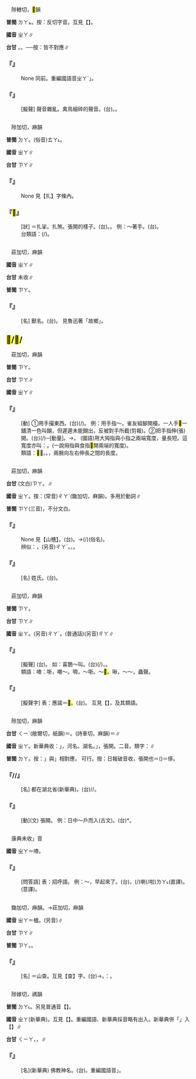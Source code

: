 
=={{ruby|哳|ㄓㄚ}}==

　陟轄切，<mark>&#xf9bbc;</mark>韻

'''普閩''' <rt>ㄉㄚㆵ</rt>。按：反切字音。互見【{{ruby|哳|ㄓㄚˊ}}】。

'''國音''' <rt>ㄓㄚ</rt>∥

'''台甘''' {{ruby|(文)|ㄉㄧㄚㆵ ͘}}{{ruby|/|ㄒㄧㆤㆶ}}。{{ruby|(語)|ㄐㄧㄠㆷ ͘}}。──按：皆不對應∥

    

==='''『{{ruby|嘲|ㄓㄡ}}{{ruby|哳|ㄓㄚ}}』'''===
: None 同前。重編國語音{{ruby|「|ㄓㄡ}}<rt>ㄓㄚˊ</rt>」。
    

==='''『{{ruby|啁|ㄓㄡ}}{{ruby|哳|ㄓㄚ}}』'''===
: [擬聲] 聲音雜亂。禽鳥細碎的聲音。(台){{ruby|唧|ㄐㄧㆷ ͘}}{{ruby|唧|ㄐㄧㆷ ͘}}{{ruby|哳|ㄐㄧㄠㆷ ͘}}{{ruby|哳|ㄐㄧㄠㆷ ͘}}。{{ruby|啁|ㄐㄧㄨㆷ}}{{ruby|啁|ㄐㄧㄨㆷ}}{{ruby|叫|ㄍㄧㄜ˪}}。
    

=={{ruby|挓|ㄓㄚ}}==

　陟加切，麻韻

'''普閩''' <rt>ㄉㄚ</rt>。(俗音)<rt>ㄊㄚ˪</rt>。

'''國音''' <rt>ㄓㄚ</rt>∥

'''台甘''' <rt>ㄗㄚ</rt>∥

    

==='''『{{ruby|挓|ㄓㄚ}}{{ruby|勒|ㄌㄜ}}{{ruby|挓|ㄓㄚ}}{{ruby|煞|ㄕㄚ}}』'''===
: None 見【扎】字條內。
    

==='''『{{ruby|挓|ㄓㄚ}}<mark>&#xf90ae;</mark>{{ruby|·|ㄕㄚ}}』'''===
: [狀] ＝扎挲。扎煞。張開的樣子。(台){{ruby|開|ㄎㄨㄧ}}{{ruby|瓠|ㄏㄧㄚ}}。{{ruby|開|ㄎㄨㄧ}}{{ruby|瓠|ㄏㄧㄚ}}{{ruby|瓠|ㄏㄧㄚ}}。 例：～著手。(台){{ruby|雙|ㄒㄧㄤ}}{{ruby|手|ㄑㄧㄨˋ}}{{ruby|獻|ㄏㄧㄢ˪}}{{ruby|開|ㄎㄨㄧ}}{{ruby|開|ㄎㄨㄧ}}。
:台類語：{{ruby|獻|ㄏㄧㄢ˪}}{{ruby|獻|ㄏㄧㄢ˪}}(/{{ruby|現|ㄏㄧㄢ˪}}{{ruby|現|ㄏㄧㄢ˪}})。
:
    

=={{ruby|<mark>&#xf9eda;</mark>|ㄓㄚ}}==

　莊加切，麻韻

'''國音''' <rt>ㄓㄚ</rt>∥

'''台甘''' 未收∥

'''普閩''' <rt>ㄗㄚ</rt>。

    

==='''『{{ruby|<mark>&#xf9eda;</mark>|ㄓㄚ}}』'''===
: [名] 獸名。(台){{ruby|一|ㄐㄧㆵ ͘}}{{ruby|種|ㄐㄧㆲˋ}}{{ruby|食|ㄐㄧㄚㆷ ͘}}{{ruby|瓜|ㄍㄨㆤ}}{{ruby|類|ㄌㄨㄧ˫}}{{ruby|丌|ㆤ}}{{ruby|野|ㄧㄚˋ}}{{ruby|獸|ㄒㄧㄨ˪}}{{ruby|名|ㄇㄧㄚˊ}}。 見魯迅著「故鄉」。
    

==<mark>&#xf9ebe;</mark>/<mark>&#xf8e42;</mark>/{{ruby|<mark>&#xf9eef;</mark>|ㄓㄚ}}==

　莊加切，麻韻

'''普閩''' <rt>ㄗㄚ</rt>。

'''台甘''' <rt>ㄗㄚ</rt>∥

'''國音''' <rt>ㄓㄚ</rt>∥

    

==='''『{{ruby|<mark>&#xf9ebe;</mark>|ㄓㄚ}}』'''===
: [動] ①用手{{ruby|指|ㄓˊ}}{{ruby|頭|·ㄊㄡˊ}}撮東西。(台){{ruby|用|ㄧㆲ˫}}{{ruby|手|ㄑㄧㄨˋ}}{{ruby|指|ㄐㄧㄥˋ}}{{ruby|頭|ㄊㄠˊ}}{{ruby|搣|ㄇㄧ}}{{ruby|/|ㄇㆤ}}(/{{ruby|拈|ㄋㄧ}}){{ruby|物|ㄇㆭㆷ ͘}}{{ruby|/|ㄇㄧㆷ ͘}}。 例：用手指～。雀友組腳開檯。一人手<mark>&#xf9ebe;</mark>一舖清一色叫餬，但遲遲未能餬出，反被對手所截(剪報)。②把手指伸(張)開。(台){{ruby|展|ㄊㄧㄢˋ}}(/{{ruby|遞|ㄊㄧˋ}}){{ruby|開|ㄎㄨㄧ}}{{ruby|五|ㆣㆦ˫}}{{ruby|枝|ㄍㄧ}}{{ruby|手|ㄑㄧㄨˋ}}{{ruby|指|ㄐㄧㄥˋ}}{{ruby|頭|ㄊㄠˊ}}{{ruby|仔|ㄚ}}─{{ruby|─|ㄌㄧㄚㆷ ͘}}[動量]。→{{ruby|<mark>&#xf9ed5;</mark>|ㄓㄚˇ}}。 (國語)用大拇指與小指之兩端寬度，量長短。這寬度亦叫：{{ruby|杈|ㄓㄚˇ}}。(一說拇指與食指<mark>&#xf9ebe;</mark>開兩端的寬度)。
:類語：<mark>&#xf9ebe;</mark>：{{ruby|撮|ㄘㄨㄛ}}。{{ruby|扠|ㄓㄚˇ}}。{{ruby|庹|ㄊㄨㄛˇ}}，兩腕向左右伸長之間的長度。
:
    

=={{ruby|查|ㄓㄚ}}==

　莊加切，麻韻

'''台甘''' (文白)<rt>ㄗㄚ</rt>。{{ruby|(語)|ㄘㄚˊ}}∥

'''國音''' <rt>ㄓㄚ</rt>。按：(常音)<rt>ㄔㄚˊ</rt>(鋤加切，麻韻)。多用於動詞∥

'''普閩''' <rt>ㄗㄚ</rt>{{ruby|。|ㄘㄚˊ}}{{ruby|。|ㄗㄚˊ}}(三音)，不分文白。

    

==='''『{{ruby|山|ㄕㄢ}}{{ruby|查|ㄓㄚ}}』'''===
: None 見【山楂】。(台){{ruby|山|ㄙㄢ}}{{ruby|楂|ㄗㄚ}}。→{{ruby|山|ㄒㄧㄢ}}{{ruby|楂|ㄗㄚ}}(/{{ruby|仙|ㄒㄧㄢ}}{{ruby|查|ㄗㄚ}})(俗名)。
:辨似：{{ruby|查|ㄓㄚ}}，(另音)<rt>ㄔㄚˊ</rt>。{{ruby|杳|ㄇㄧㄠˇ}}。{{ruby|沓|ㄊㄚˋ}}。
:
    

==='''『{{ruby|查|ㄓㄚ}}』'''===
: [名] 姓氏。(台){{ruby|查|ㄗㄚ}}。
    

=={{ruby|喳|ㄓㄚ}}==

　莊加切，麻韻

'''普閩''' <rt>ㄗㄚ</rt>。

'''台甘''' <rt>ㄗㄚ</rt>∥

'''國音''' <rt>ㄓㄚ</rt>。(另音)<rt>ㄔㄚˊ</rt>。(普通話)(另音)<rt>ㄔㄚ</rt>∥

    

==='''『{{ruby|喳|ㄓㄚ}}{{ruby|喳|ㄓㄚ}}』'''===
: [擬聲] (台){{ruby|鳥|ㄐㄧㄠˋ}}{{ruby|類|ㄌㄨㄧ˫}}{{ruby|亂|ㄌㄨㄢ˫}}{{ruby|叫|ㄍㄧㄜ˪}}{{ruby|丌|ㆤ}}{{ruby|聲|ㄒㄧㆩ}}。 如：喜鵲～{{ruby|地|ㄉㄜ}}叫。(台){{ruby|喜|ㄏㄧˋ}}{{ruby|鵲|ㄑㄧㆦㆶ}}(/{{ruby|客|ㄎㆤㆷ}}{{ruby|鳥|ㄐㄧㄠˋ}}){{ruby|唧|ㄐㄧㆷ ͘}}{{ruby|哳|ㄐㄧㄠㆷ ͘}}{{ruby|叫|ㄍㄧㄜ˪}}，{{ruby|哳|ㄐㄧㄠㆷ}}{{ruby|哳|ㄐㄧㄠㆷ}}{{ruby|叫|ㄍㄧㄜ˪}}{{ruby|丌|ㆤ}}{{ruby|聲|ㄒㄧㆩ}}。
:類語：喳：哳，嘲～。啁，～哳。～<mark>&#xf925f;</mark>。啾，～～，蟲聲。
:
    

==='''『{{ruby|喳|ㄓㄚ}}』'''===
: [擬聲字] 表：應諾＝<mark>&#xf8ff0;</mark>。(台){{ruby|封|ㄏㆲ}}{{ruby|建|ㄍㄧㄢ˪}}{{ruby|社|ㄒㄧㄚ˫}}{{ruby|會|ㄏㄨㆤ˫}}{{ruby|僕|ㄅㆦㆶ ͘}}{{ruby|役|ㄧㄚㆷ ͘}}{{ruby|對|ㄉㄨㄧ˪}}{{ruby|主|ㄗㄨˋ}}{{ruby|君|ㄍㄨㄣ}}{{ruby|主|ㄗㄨˋ}}{{ruby|人|ㄌㄤˊ}}{{ruby|丌|ㆤ}}{{ruby|應|ㄧㄣ˪}}{{ruby|答|ㄉㄚㆴ}}{{ruby|丌|ㆤ}}{{ruby|聲|ㄒㄧㆩ}}。 互見【{{ruby|<mark>&#xf8ff0;</mark>|ㄓㄜ}}】，及其類語。
    

=={{ruby|奓|ㄓㄚ}}==

　陟加切，麻韻

'''台甘''' <rt>ㄑㄧˋ</rt>{{ruby|。|ㄒㄧㄚ}}(敞爾切，紙韻)＝{{ruby|侈|ㄑㄧˋ}}。{{ruby|(文)|ㄒㄧㄚ}}(詩車切，麻韻)＝{{ruby|奢|ㄑㄧㄚ}}∥

'''國音''' <rt>ㄓㄚ</rt>。新華典收：{{ruby|「|ㄓㄚ}}」，河名。湖名。{{ruby|「|ㄓㄚˋ}}」，張開。二音。類字：{{ruby|扎|ㄓㄚ}}∥

'''普閩''' <rt>ㄉㄚ</rt>。按：{{ruby|「|ㄉㄚ}}」與{{ruby|「|ㄓㄚ}}」相對應， 可行。按：日報破音收{{ruby|：|ㄓㄚ}}，張開也{{ruby|。|ㄕㄜ}}＝{{ruby|奢|ㄕㄜ}}({{ruby|侈|ㄔˇ}}){{ruby|。|ㄔˇ}}＝侈。

    

==='''『{{ruby|奓|ㄓㄚ}}{{ruby|河|ㄏㄜˊ}}/{{ruby|奓|ㄓㄚ}}{{ruby|湖|ㄏㄨˊ}}/{{ruby|奓|ㄓㄚ}}{{ruby|山|ㄕㄢ}}』'''===
: [名] 都在湖北省(新華典)。(台){{ruby|奓|ㄉㄚ}}{{ruby|河|ㄏㄜˊ}}/{{ruby|奓|ㄉㄚ}}{{ruby|湖|ㄏㆦˊ}}/{{ruby|奓|ㄉㄚ}}{{ruby|山|ㄙㄢ}}。
    

==='''『{{ruby|奓|ㄓㄚ}}』'''===
: [動](文) 張開。 例：日中～戶而入(古文)。(台){{ruby|日|ㆢㄧㆵ ͘}}{{ruby|/|ㄌㄧㆵ ͘}}{{ruby|時|ㄒㄧˊ}}{{ruby|奓|ㄊㄚ˪}}*{{ruby|門|ㄇㆭˊ}}{{ruby|入|ㄌㄧㆴ ͘}}{{ruby|去|ㄎㄧ˪}}。
    

=={{ruby|<mark>&#xf8ff0;</mark>|ㄓㄚ}}==

　康典未收{{ruby|「|ㄓㄚ}}」音

'''國音''' <rt>ㄓㄚ</rt>{{ruby|。|ㄓㄜ}}＝喳。

    

==='''『{{ruby|<mark>&#xf8ff0;</mark>|ㄓㄚ}}』'''===
: [問答語] 表：招呼語。 例：～，早起來了。(台){{ruby|( )|ㄏㆥㆷ}}，{{ruby|汝|ㄌㄧˋ}}{{ruby|<mark>&#xf9075;</mark>|ㄏㄧㄚㆷ}}{{ruby|早|ㄗㄚˋ}}{{ruby|著|ㄉㄧㄜㆷ}}(/{{ruby|都|ㄉㄜ˫}}){{ruby|起|ㄎㄧˋ}}{{ruby|來|ㄌㄞˊ}}喇(/啦)<rt>ㄌㄚ˪</rt>(直譯)。{{ruby|熬|ㆣㄠˊ}}{{ruby|早|ㄗㄚˋ}}(意譯)。
    

=={{ruby|楂|ㄓㄚ}}==

　鋤加切，麻韻。→莊加切，麻韻

'''國音''' <rt>ㄓㄚ</rt>＝樝。(另音){{ruby|(文)|ㄔㄚˊ}}∥

'''台甘''' <rt>ㄗㄚ</rt>∥

'''普閩''' <rt>ㄗㄚ</rt>。{{ruby| |ㄘㄚˊ}}。

    

==='''『{{ruby|山|ㄕㄢ}}{{ruby|楂|ㄓㄚ}}』'''===
: [名] ＝山查。互見【查】字。(台){{ruby|山|ㄙㄢ}}{{ruby|楂|ㄗㄚ}}→{{ruby|山|ㄒㄧㄢ}}{{ruby|楂|ㄗㄚ}}。{{ruby|諧|ㄏㄞˊ}}：{{ruby|仙|ㄒㄧㄢ}}{{ruby|查|ㄗㄚ}}。
    

=={{ruby|吒|ㄓㄚ}}==

　陟嫁切，禡韻

'''普閩''' <rt>ㄉㄚ˪</rt>。另見普通音【{{ruby|吒|ㄓㄚˋ}}】。

'''國音''' <rt>ㄓㄚ</rt>(新華典)。互見【{{ruby|吒|ㄓㄚˋ}}】。重編國語、新華典採音略有出入。新華典併「{{ruby|吒|ㄓㄚˋ}}」入【{{ruby|<mark>&#xf9ed7;</mark>|ㄓㄚˋ}}】∥

'''台甘''' <rt>ㄑㄧㄚ</rt>，{{ruby|哪|ㄌㄜˊ}}{{ruby|吒|ㄑㄧㄚ}}{{ruby|。|ㄘㄚ˪}}，{{ruby|叱|ㄊㄧㆤㆶ}}{{ruby|吒|ㄘㄚ˪}}∥

    

==='''『{{ruby|哪|ㄋㄜˊ}}{{ruby|吒|·ㄓㄚ}}』'''===
: [名](新華典) 佛教神名。(台){{ruby|哪|ㄌㄜˊ}}{{ruby|吒|ㄑㄧㄚ}}。重編國語音{{ruby|「|ㄋㄜˊ}}{{ruby|·|ㄓㄚ}}」。
    
